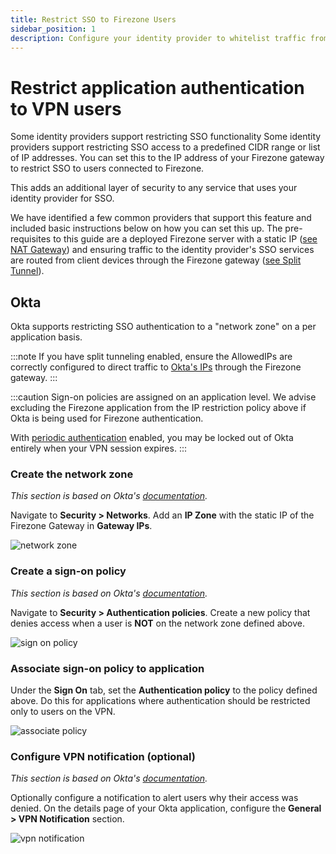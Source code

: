 ```yaml
---
title: Restrict SSO to Firezone Users
sidebar_position: 1
description: Configure your identity provider to whitelist traffic from Firezone's WireGuard®-based secure access platform.
---
```

<!--
XXX: This document is in draft status. Remove this notice when it's published.
-->
# Restrict application authentication to VPN users

Some identity providers support restricting SSO functionality
Some identity providers support restricting SSO access to a predefined CIDR range or list of IP addresses. You can set this to the IP address of
your Firezone gateway to restrict SSO to users connected to Firezone.

This adds an additional layer of security to any service that uses
your identity provider for SSO.

We have identified a few common providers that support this
feature and included basic instructions below on how you can set
this up. The pre-requisites to this guide are a deployed Firezone
server with a static IP
([see NAT Gateway](.../nat-gateway))
and ensuring traffic to the identity provider's SSO services are
routed from client devices through the Firezone gateway
([see Split Tunnel](.../split-tunnel)).

## Okta

Okta supports restricting SSO authentication to a "network zone" on
a per application basis.

:::note
If you have split tunneling enabled, ensure the AllowedIPs are
correctly configured to direct traffic to
[Okta's IPs](https://help.okta.com/en-us/Content/Topics/Security/ip-address-allow-listing.htm)
through the Firezone gateway.
:::

:::caution
Sign-on policies are assigned on an application level. We advise
excluding the Firezone application from the IP restriction policy above if Okta
is being used for Firezone authentication.

With
[periodic authentication](../../authenticate#enforce-periodic-re-authentication)
enabled, you may be locked out of Okta entirely when your VPN session
expires.
:::

### Create the network zone

_This section is based on Okta's
[documentation](https://help.okta.com/oie/en-us/Content/Topics/Security/network/create-ip-zone.htm)._

Navigate to **Security > Networks**. Add an **IP Zone** with the
static IP of the Firezone Gateway in **Gateway IPs**.

![network zone](https://user-images.githubusercontent.com/52545545/193468881-d8945fb3-8a7e-45fc-88e2-9856473894b5.png)

### Create a sign-on policy

_This section is based on Okta's
[documentation](https://help.okta.com/oie/en-us/Content/Topics/Security/network/add-network-zone-signon-policy.htm)._

Navigate to **Security > Authentication policies**. Create a new
policy that denies access when a user
is **NOT** on the network zone defined above.

![sign on policy](https://user-images.githubusercontent.com/52545545/193468882-800e9baf-757f-485f-bb39-a1492a11f612.png)

### Associate sign-on policy to application

Under the **Sign On** tab, set the **Authentication policy** to the
policy defined above. Do this for applications where authentication
should be restricted only to users on the VPN.

![associate policy](https://user-images.githubusercontent.com/52545545/193468877-f49412e1-3961-497d-9b8c-f5d003f9857d.png)

### Configure VPN notification (optional)

_This section is based on Okta's
[documentation](https://help.okta.com/oie/en-us/Content/Topics/Security/network/vpn-notification.htm)._

Optionally configure a notification to alert users why
their access was denied.
On the details page of your Okta application, configure the
**General > VPN Notification** section.

![vpn notification](https://user-images.githubusercontent.com/52545545/193468874-ec3ef643-fb37-456b-8e37-df138125d1c7.png)
